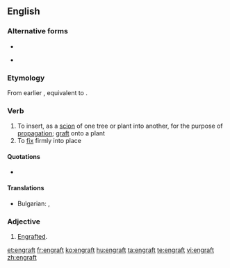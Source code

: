 ==English==

===Alternative forms===
* {{l|en|ingraft}}
* {{l|en|engraff}} {{qualifier|obsolete}}

===Etymology===
From earlier {{term|ingraft}}, equivalent to {{prefix|en|gloss1=in|graft|lang=en}}.

===Verb===
{{en-verb}}

# To insert, as a [[scion]] of one tree or plant into another, for the purpose of [[propagation]]; [[graft]] onto a plant
# To [[fix]] firmly into place

====Quotations====
* {{seeCites}}

====Translations====
{{trans-top|To insert, as a [[scion]]}}
* Bulgarian: {{t+|bg|присаждам}}, {{t+|bg|ашладисвам}}
{{trans-mid}}

{{trans-bottom}}

===Adjective===
{{en-adj}}

# {{context|rare|lang=en}} [[engrafted|Engrafted]].

[[et:engraft]]
[[fr:engraft]]
[[ko:engraft]]
[[hu:engraft]]
[[ta:engraft]]
[[te:engraft]]
[[vi:engraft]]
[[zh:engraft]]